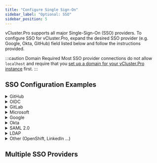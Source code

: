 ```yaml
---
title: "Configure Single Sign-On"
sidebar_label: "Optional: SSO"
sidebar_position: 5
---
```



vCluster.Pro supports all major Single-Sign-On (SSO) providers. To configure SSO for vCluster.Pro, expand the
desired SSO provider (e.g. Google, Okta, GitHub) field listed below and follow the instructions
provided.

:::caution Domain Required
Most SSO provider connections do not allow `localhost` and require that you
[set up a domain for your vCluster.Pro instance](./domain.mdx) first.
:::

## SSO Configuration Examples

<details>
  <summary>GitHub</summary>
  <PartialAuthGitHub />
</details>

<details>
  <summary>OIDC</summary>
  <PartialAuthOIDC />
</details>

<details>
  <summary>GitLab</summary>
  <PartialAuthGitLab />
</details>

<details>
  <summary>Microsoft</summary>
  <PartialAuthMicrosoft />
</details>

<details>
  <summary>Google</summary>
  <PartialAuthGoogle />
</details>

<details>
  <summary>Okta</summary>
  <PartialAuthOkta />
</details>

<details>
  <summary>SAML 2.0</summary>
  <PartialAuthSAML />
</details>

<details>
  <summary>LDAP</summary>
  <PartialAuthLDAP />
</details>

<details>
  <summary>Other (OpenShift, LinkedIn ...)</summary>
  <PartialAuthOther />
</details>

## Multiple SSO Providers

<PartialMultipleSSO />
